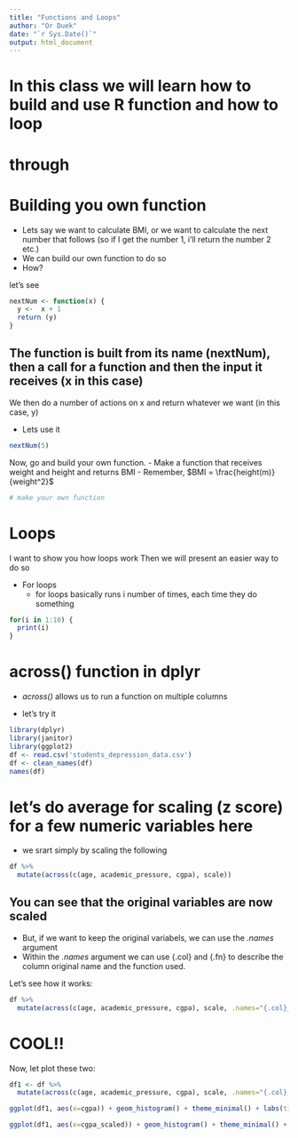 ```yaml
---
title: "Functions and Loops"
author: "Or Duek"
date: "`r Sys.Date()`"
output: html_document
---
```


# In this class we will learn how to build and use R function and how to loop 
# through


# Building you own function
- Lets say we want to calculate BMI, or we want to calculate the next number that follows (so if I get the number 1, i'll return the number 2 etc.)
- We can build our own function to do so
- How?

let's see

```r
nextNum <- function(x) {
  y <-  x + 1
  return (y)
}
```

## The function is built from its name (nextNum), then a call for a function and then the input it receives (x in this case)
We then do a number of actions on x and return whatever we want (in this case, y)

- Lets use it
```r
nextNum(5)
```

Now, go and build your own function. 
- Make a function that receives weight and height and returns BMI
- Remember, $BMI = \frac{height(m)}{weight^2}$

```r
# make your own function
```


# Loops

I want to show you how loops work
Then we will present an easier way to do so

- For loops
  - for loops basically runs i number of times, each time they do something
  
```r
for(i in 1:10) {
  print(i)
}
```
# across() function in dplyr
- *across()* allows us to run a function on multiple columns

- let's try it
```r
library(dplyr)
library(janitor)
library(ggplot2)
df <- read.csv('students_depression_data.csv')
df <- clean_names(df)
names(df)
```
# let's do average for scaling (z score) for a few numeric variables here

- we srart simply by scaling the following

```r
df %>% 
  mutate(across(c(age, academic_pressure, cgpa), scale))

```

## You can see that the original variables are now scaled
- But, if we want to keep the original variabels, we can use the *.names* argument
- Within the *.names* argument we can use {.col} and {.fn} to describe the column original name and the function used. 

Let's see how it works:

```r
df %>% 
  mutate(across(c(age, academic_pressure, cgpa), scale, .names="{.col}_scaled"))
```

# COOL!!

Now, let plot these two:

```r
df1 <- df %>% 
  mutate(across(c(age, academic_pressure, cgpa), scale, .names="{.col}_scaled"))

ggplot(df1, aes(x=cgpa)) + geom_histogram() + theme_minimal() + labs(title = "Unscaled CGPA")

ggplot(df1, aes(x=cgpa_scaled)) + geom_histogram() + theme_minimal() + labs(title = "Scaled CGPA")
```



